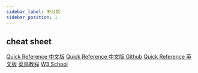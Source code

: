 ```yaml
---
sidebar_label: 未分類
sidebar_position: 1
---
```


## cheat sheet
[Quick Reference 中文版](https://wangchujiang.com/reference/)
[Quick Reference 中文版 Github](https://github.com/jaywcjlove/reference)
[Quick Reference 英文版](https://cheatsheets.zip/)
[菜鳥教程](https://www.runoob.com/)
[W3 School](https://www.w3schools.com/)

